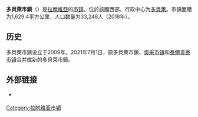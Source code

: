 {{Infobox settlement
| name                    = 多貝萊市鎮
| native_name             = Dobeles novads
| native_name_lang        = lv
| settlement_type         = [[拉脫維亞行政區劃|市镇]]
| image_skyline           = Dobeles pilsdrupas - skats uz mūriem pils centrā.jpg
| image_caption           = 多贝莱城堡遗址
| image_flag              = LVA Dobeles novads flag.png
| flag_size               = 145px
| image_shield            = LVA Dobeles novads COA.png
| shield_size             = 65px
| image_map               = Dobeles novads 2021.png
| map_caption             = 2021年时的多貝萊市鎮地图
| coordinates             = 
| coor_pinpoint           = 
| coordinates_footnotes   = 
| subdivision_type        = [[世界政區索引|国家]]
| subdivision_name        = {{LAT}}
| established_title       = 最初设立
| established_date        = 2009年
| established_title1      = 合并
| established_date1       = 2021年
| seat_type               = 行政中心
| seat                    = [[多貝萊|多貝萊]]
| unit_pref               = Metric
| area_total_km2          = 1629.4
| area_rank               = 
| area_note               = 
| area_footnotes          = 
| population_as_of        = 2018年
| population_total        = 33248
| population_density_km2  = auto
| population_note         = 
| population_footnotes    = 
| timezone1               = 
| utc_offset1             = 
| timezone1_DST           = 
| utc_offset1_DST         = 
| postal_code_type        =
| postal_code             = 
| area_code_type          = 
| area_code               = 
| iso_code                = 
| website                 = {{URL|https://www.dobele.lv/}}
| footnotes               = 
}}
'''多貝萊市鎮'''（{{lang-lv|Dobeles novads}}）是[[拉脫維亞|拉脫維亞]]的[[拉脫維亞行政區劃|市镇]]，位於該國西部，行政中心为[[多貝萊|多貝萊]]。市镇面積为1,629.4平方公里，人口数量为33,248人（2018年）。

== 历史 ==
多貝萊市鎮设立于2009年。2021年7月1日，原多貝萊市鎮、[[奧采市镇|奧采市镇]]和[[泰爾韋泰市镇|泰爾韋泰市镇]]合并成新的多貝萊市鎮。
<!--
== 参考文献 ==
{{Reflist}}
-->
== 外部链接 ==
{{commonscat|Dobele Municipality|position=left}}
* {{Official site|https://www.dobele.lv/}} {{lv}} {{en}} {{ru}} {{lt icon}}

{{拉脱维亚行政区划}}
{{Latvia-geo-stub}}

{{DEFAULTSORT:Dobele}}
[[Category:拉脱维亚市镇|Category:拉脱维亚市镇]]